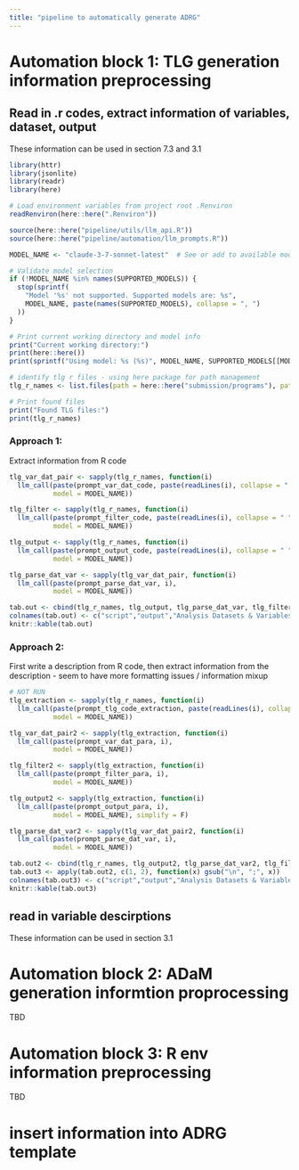 ```yaml
---
title: "pipeline to automatically generate ADRG"
---
```


# Automation block 1: TLG generation information preprocessing

## Read in .r codes, extract information of variables, dataset, output

These information can be used in section 7.3 and 3.1

```r
library(httr)
library(jsonlite)
library(readr)
library(here)

# Load environment variables from project root .Renviron
readRenviron(here::here(".Renviron"))

source(here::here("pipeline/utils/llm_api.R"))
source(here::here("pipeline/automation/llm_prompts.R"))

MODEL_NAME <- "claude-3-7-sonnet-latest"  # See or add to available models in llm_api.R

# Validate model selection
if (!MODEL_NAME %in% names(SUPPORTED_MODELS)) {
  stop(sprintf(
    "Model '%s' not supported. Supported models are: %s",
    MODEL_NAME, paste(names(SUPPORTED_MODELS), collapse = ", ")
  ))
}

# Print current working directory and model info
print("Current working directory:")
print(here::here())
print(sprintf("Using model: %s (%s)", MODEL_NAME, SUPPORTED_MODELS[[MODEL_NAME]]$provider))

# identify tlg r files - using here package for path management
tlg_r_names <- list.files(path = here::here("submission/programs"), pattern = "^tlf.*\\.r$", full.names = TRUE)

# Print found files
print("Found TLG files:")
print(tlg_r_names)
```

### Approach 1:

Extract information from R code

```r
tlg_var_dat_pair <- sapply(tlg_r_names, function(i)
  llm_call(paste(prompt_var_dat_code, paste(readLines(i), collapse = " ")), 
           model = MODEL_NAME))

tlg_filter <- sapply(tlg_r_names, function(i)
  llm_call(paste(prompt_filter_code, paste(readLines(i), collapse = " ")), 
           model = MODEL_NAME))

tlg_output <- sapply(tlg_r_names, function(i)
  llm_call(paste(prompt_output_code, paste(readLines(i), collapse = " ")), 
           model = MODEL_NAME))

tlg_parse_dat_var <- sapply(tlg_var_dat_pair, function(i)
  llm_call(paste(prompt_parse_dat_var, i), 
           model = MODEL_NAME))

tab.out <- cbind(tlg_r_names, tlg_output, tlg_parse_dat_var, tlg_filter)
colnames(tab.out) <- c("script","output","Analysis Datasets & Variables","selection criteria")
knitr::kable(tab.out)
```

### Approach 2:

First write a description from R code, then extract information from the description - seem to have more formatting issues / information mixup

```r
# NOT RUN
tlg_extraction <- sapply(tlg_r_names, function(i)
  llm_call(paste(prompt_tlg_code_extraction, paste(readLines(i), collapse = " ")), 
           model = MODEL_NAME))

tlg_var_dat_pair2 <- sapply(tlg_extraction, function(i)
  llm_call(paste(prompt_var_dat_para, i), 
           model = MODEL_NAME))

tlg_filter2 <- sapply(tlg_extraction, function(i)
  llm_call(paste(prompt_filter_para, i), 
           model = MODEL_NAME))

tlg_output2 <- sapply(tlg_extraction, function(i)
  llm_call(paste(prompt_output_para, i), 
           model = MODEL_NAME), simplify = F)

tlg_parse_dat_var2 <- sapply(tlg_var_dat_pair2, function(i)
  llm_call(paste(prompt_parse_dat_var, i), 
           model = MODEL_NAME))

tab.out2 <- cbind(tlg_r_names, tlg_output2, tlg_parse_dat_var2, tlg_filter2)
tab.out3 <- apply(tab.out2, c(1, 2), function(x) gsub("\n", ";", x))
colnames(tab.out3) <- c("script","output","Analysis Datasets & Variables","selection criteria")
knitr::kable(tab.out3)
```

## read in variable descirptions

These information can be used in section 3.1

# Automation block 2: ADaM generation informtion proprocessing

TBD

# Automation block 3: R env information preprocessing

TBD

# insert information into ADRG template